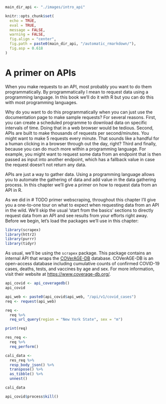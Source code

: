 ```r
main_dir_api <- "./images/intro_api"

knitr::opts_chunk$set(
  echo = TRUE,
  eval = TRUE,
  message = FALSE,
  warning = FALSE,
  fig.align = "center",
  fig.path = paste0(main_dir_api, "/automatic_rmarkdown/"),
  fig.asp = 0.618
)

```


# A primer on APIs

When you make requests to an API, most probably you want to do them programmatically. By programmatically I mean to request data using a programming language. In this book we'll do it with R but you can do this with most programming languages.

Why do you want to do this programmatically when you can just use the documentation page to make sample requests? For several reasons. First, you can create a scheduled programme to download data on specific intervals of time. Doing that in a web browser would be tedious. Second, APIs are built to make thousands of requests per second/minutes. You might want to make 5 requests every minute. That sounds like a handful for a human clicking in a browser through out the day, right? Third and finally, because you can do much more within a programming language. For example, you might want to request some data from an endpoint that is then passed as input into another endpoint, which has a fallback value in case the request doesn't not return any data.

APIs are just a way to gather data. Using a programming language allows you to automate the gathering of data and add value in the data gathering process. In this chapter we'll give a primer on how to request data from an API in R.

As we did in # TODO primer webscraping, throughout this chapter I'll give you a one-to-one tour on what to expect when requesting data from an API in the wild. We'll skip the usual 'start from the basics' sections to directly request data from an API and see results from your efforts right away. Before we begin, let's load the packages we'll use in this chapter:

```r
library(scrapex)
library(httr2)
library(purrr)
library(tidyr)
```

As usual, we'll be using the `scrapex` package. This package contains an internal API that wraps the [COVerAGE-DB](https://www.coverage-db.org/) database. COVerAGE-DB is an open-access database including cumulative counts of confirmed COVID-19 cases, deaths, tests, and vaccines by age and sex. For more information, visit their website at [https://www.coverage-db.org/](https://www.coverage-db.org/).

```r
api_covid <- api_coveragedb()
api_covid
```

```r
api_web <- paste0(api_covid$api_web, "/api/v1/covid_cases")
req <- request(api_web)

req <-
  req %>%
  req_url_query(region = "New York State", sex = "m")
```

```r
print(req)

res_req <-
  req %>%
  req_perform()

cali_data <-
  res_req %>%
  resp_body_json() %>%
  transpose() %>%
  as_tibble() %>%
  unnest()

cali_data
```

```r
api_covid$process$kill()
```
